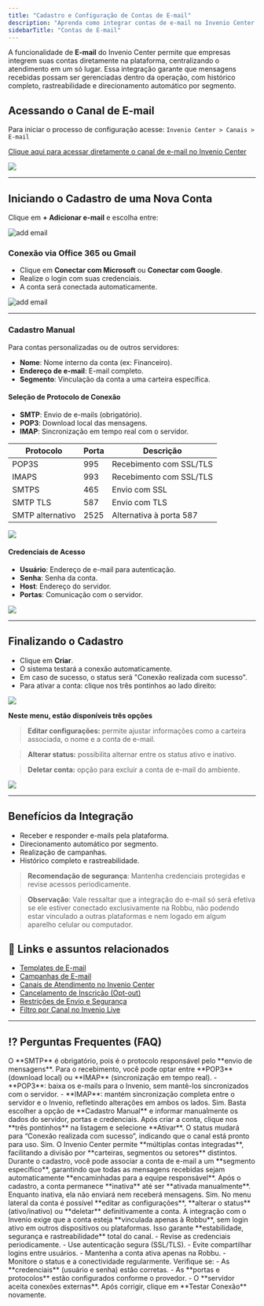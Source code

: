 ```yaml
---
title: "Cadastro e Configuração de Contas de E-mail"
description: "Aprenda como integrar contas de e-mail no Invenio Center e centralizar o atendimento digital."
sidebarTitle: "Contas de E-mail"
---
```




A funcionalidade de **E-mail** do Invenio Center permite que empresas integrem suas contas diretamente na plataforma, centralizando o atendimento em um só lugar. Essa integração garante que mensagens recebidas possam ser gerenciadas dentro da operação, com histórico completo, rastreabilidade e direcionamento automático por segmento.

## Acessando o Canal de E-mail

Para iniciar o processo de configuração acesse: `Invenio Center > Canais > E-mail`

[Clique aqui para acessar diretamente o canal de e-mail no Invenio Center](https://inveniocenter.robbu.com.br/painel/canais/emails)

<img src="https://robbublob.blob.core.windows.net/docs/invenio-center/canais/canalEmail1.png" />

---


## Iniciando o Cadastro de uma Nova Conta

Clique em **\+ Adicionar e-mail** e escolha entre:

![add email](https://robbublob.blob.core.windows.net/docs/changelog/addemail.png) 


### Conexão via Office 365 ou Gmail

- Clique em **Conectar com Microsoft** ou **Conectar com Google**.
- Realize o login com suas credenciais.
- A conta será conectada automaticamente.

![add email](https://robbublob.blob.core.windows.net/docs/changelog/addemail1.png) 

---


### Cadastro Manual

Para contas personalizadas ou de outros servidores:

- **Nome**: Nome interno da conta (ex: Financeiro).
- **Endereço de e-mail**: E-mail completo.
- **Segmento**: Vinculação da conta a uma carteira específica.

#### Seleção de Protocolo de Conexão

- **SMTP**: Envio de e-mails (obrigatório).
- **POP3**: Download local das mensagens.
- **IMAP**: Sincronização em tempo real com o servidor.

| Protocolo        | Porta | Descrição               |
| ---------------- | ----- | ----------------------- |
| POP3S            | 995   | Recebimento com SSL/TLS |
| IMAPS            | 993   | Recebimento com SSL/TLS |
| SMTPS            | 465   | Envio com SSL           |
| SMTP TLS         | 587   | Envio com TLS           |
| SMTP alternativo | 2525  | Alternativa à porta 587 |


<img src="https://robbublob.blob.core.windows.net/docs/invenio-center/canais/SMTP.png" />

#### Credenciais de Acesso

- **Usuário**: Endereço de e-mail para autenticação.
- **Senha**: Senha da conta.
- **Host**: Endereço do servidor.
- **Portas**: Comunicação com o servidor.




<img src="https://robbublob.blob.core.windows.net/docs/invenio-center/canais/SMTP2.png" />

---

## Finalizando o Cadastro

- Clique em **Criar**.
- O sistema testará a conexão automaticamente.
- Em caso de sucesso, o status será "Conexão realizada com sucesso".
- Para ativar a conta: clique nos três pontinhos ao lado direito:

<img src="https://robbublob.blob.core.windows.net/docs/invenio-center/canais/EmailAtivado1.png" />

**Neste menu, estão disponíveis três opções**

> **Editar configurações:**
> permite ajustar informações como a carteira associada, o nome e a conta de e-mail.

> **Alterar status:**
> possibilita alternar entre os status ativo e inativo.

> **Deletar conta:** 
> opção para excluir a conta de e-mail do ambiente.


<img src="https://robbublob.blob.core.windows.net/docs/invenio-center/canais/EditarAlterarDeletar.png" />

---

## Benefícios da Integração

- Receber e responder e-mails pela plataforma.
- Direcionamento automático por segmento.
- Realização de campanhas.
- Histórico completo e rastreabilidade.

> **Recomendação de segurança**: Mantenha credenciais protegidas e revise acessos periodicamente.

> **Observação**: Vale ressaltar que a integração do e-mail só será efetiva se ele
> estiver conectado exclusivamente na Robbu, não podendo estar vinculado a outras plataformas e nem logado em algum aparelho celular ou computador. 


## 🔗 Links e assuntos relacionados  

- [Templates de E-mail](https://docs.robbu.global/docs/center/templates-de-email)  
- [Campanhas de E-mail](https://docs.robbu.global/docs/center/campanhas-de-email)  
- [Canais de Atendimento no Invenio Center](https://docs.robbu.global/docs/center/canais-atendimento)  
- [Cancelamento de Inscrição (Opt-out)](https://docs.robbu.global/docs/center/cancelamento-inscricao)  
- [Restrições de Envio e Segurança](https://docs.robbu.global/docs/center/restricoes)  
- [Filtro por Canal no Invenio Live](https://docs.robbu.global/docs/live/filtro-por-canal)  

---

## ⁉️ Perguntas Frequentes (FAQ)

<AccordionGroup>
  <Accordion title="Qual protocolo é obrigatório para o envio de e-mails?">
    O **SMTP** é obrigatório, pois é o protocolo responsável pelo **envio de mensagens**.  
    Para o recebimento, você pode optar entre **POP3** (download local) ou **IMAP** (sincronização em tempo real).
  </Accordion>

  <Accordion title="Qual a diferença entre POP3 e IMAP?">
    - **POP3**: baixa os e-mails para o Invenio, sem mantê-los sincronizados com o servidor.  
    - **IMAP**: mantém sincronização completa entre o servidor e o Invenio, refletindo alterações em ambos os lados.
  </Accordion>

  <Accordion title="Posso conectar contas personalizadas além de Gmail ou Outlook?">
    Sim. Basta escolher a opção de **Cadastro Manual** e informar manualmente os dados do servidor, portas e credenciais.
  </Accordion>

  <Accordion title="Como ativar uma conta de e-mail após o cadastro?">
    Após criar a conta, clique nos **três pontinhos** na listagem e selecione **Ativar**.  
    O status mudará para “Conexão realizada com sucesso”, indicando que o canal está pronto para uso.
  </Accordion>

  <Accordion title="Posso conectar mais de uma conta de e-mail ao mesmo ambiente?">
    Sim. O Invenio Center permite **múltiplas contas integradas**, facilitando a divisão por **carteiras, segmentos ou setores** distintos.
  </Accordion>

  <Accordion title="Como funciona o direcionamento de e-mails por segmento?">
    Durante o cadastro, você pode associar a conta de e-mail a um **segmento específico**, garantindo que todas as mensagens recebidas sejam automaticamente **encaminhadas para a equipe responsável**.
  </Accordion>

  <Accordion title="O que significa o status 'Inativa' em uma conta de e-mail?">
    Após o cadastro, a conta permanece **inativa** até ser **ativada manualmente**.  
    Enquanto inativa, ela não enviará nem receberá mensagens.
  </Accordion>

  <Accordion title="Posso editar ou remover uma conta de e-mail depois de criada?">
    Sim. No menu lateral da conta é possível **editar as configurações**, **alterar o status** (ativo/inativo) ou **deletar** definitivamente a conta.
  </Accordion>

  <Accordion title="Por que a integração precisa ser exclusiva com a Robbu?">
    A integração com o Invenio exige que a conta esteja **vinculada apenas à Robbu**, sem login ativo em outros dispositivos ou plataformas.  
    Isso garante **estabilidade, segurança e rastreabilidade** total do canal.
  </Accordion>

  <Accordion title="Quais são as boas práticas de segurança para contas de e-mail?">
    - Revise as credenciais periodicamente.  
    - Use autenticação segura (SSL/TLS).  
    - Evite compartilhar logins entre usuários.  
    - Mantenha a conta ativa apenas na Robbu.  
    - Monitore o status e a conectividade regularmente.
  </Accordion>

  <Accordion title="O que fazer se a conexão falhar ao cadastrar o e-mail?">
    Verifique se:
    - As **credenciais** (usuário e senha) estão corretas.  
    - As **portas e protocolos** estão configurados conforme o provedor.  
    - O **servidor aceita conexões externas**.  
    Após corrigir, clique em **Testar Conexão** novamente.
  </Accordion>
</AccordionGroup>
